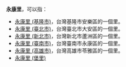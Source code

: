 '''永康里'''，可以指：
* [[永康里_(基隆市)|永康里 (基隆市)]]，台灣基隆市安樂區的一個里。
* [[永康里_(臺北市)|永康里 (臺北市)]]，台灣臺北市大安區的一個里。
* [[永康里_(新北市)|永康里 (新北市)]]，台灣新北市蘆洲區的一個里。
* [[永康里_(臺南市)|永康里 (臺南市)]]，台灣臺南市永康區的一個里。
* [[永康里_(高雄市)|永康里 (高雄市)]]，台灣高雄市苓雅區的一個里。
* [[永康里_(堡里)|永康里 (堡里)]]

{{消歧义|cat=三字臺灣里名消歧義}}